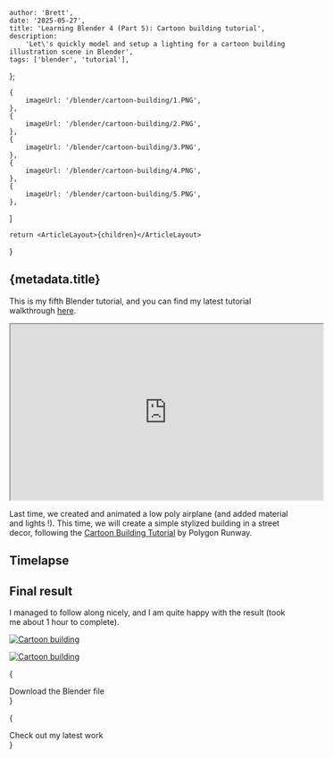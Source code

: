
    author: 'Brett',
    date: '2025-05-27',
    title: 'Learning Blender 4 (Part 5): Cartoon building tutorial',
    description:
        'Let\'s quickly model and setup a lighting for a cartoon building illustration scene in Blender',
    tags: ['blender', 'tutorial'],
};

    {
        imageUrl: '/blender/cartoon-building/1.PNG',
    },
    {
        imageUrl: '/blender/cartoon-building/2.PNG',
    },
    {
        imageUrl: '/blender/cartoon-building/3.PNG',
    },
    {
        imageUrl: '/blender/cartoon-building/4.PNG',
    },
    {
        imageUrl: '/blender/cartoon-building/5.PNG',
    },
]

    return <ArticleLayout>{children}</ArticleLayout>

}

## {metadata.title}

This is my fifth Blender tutorial, and you can find my latest tutorial walkthrough [here](/articles/blender-airplane-loop-animation). 

<iframe 
    width="560"
    height="315"
    src="https://www.youtube.com/embed/Qvhyu9irglM?si=xWPIyzZZXIfZ-Ykk"
    title="YouTube video player"
    allow="accelerometer; autoplay; clipboard-write; encrypted-media; gyroscope; picture-in-picture; web-share"
    referrerPolicy="strict-origin-when-cross-origin"
    allowFullScreen
    className="place-self-center"
    >
</iframe>

Last time, we created and animated a low poly airplane (and added material and lights !).
This time, we will create a simple stylized building in a street decor, following the [Cartoon Building Tutorial](https://www.youtube.com/watch?v=Qvhyu9irglM&ab_channel=PolygonRunway) by Polygon Runway.

## Timelapse

<ImageList images={images} />

## Final result

I managed to follow along nicely, and I am quite happy with the result (took me about 1 hour to complete).

[![Cartoon building](/blender/cartoon-building/render.png)](/blender/cartoon-building/render.png)

[![Cartoon building](/blender/cartoon-building/render2.png)](/blender/cartoon-building/render2.png)

{
<div className="flex justify-center mt-4 mb-8">
    <Link href="/blender/cartoon-building/building.blend">Download the Blender file</Link>
</div>
}

{
<div className="flex justify-center mt-4 mb-8">
    <Link href="/articles/blender-low-poly-mustang/">Check out my latest work</Link>
</div>
}